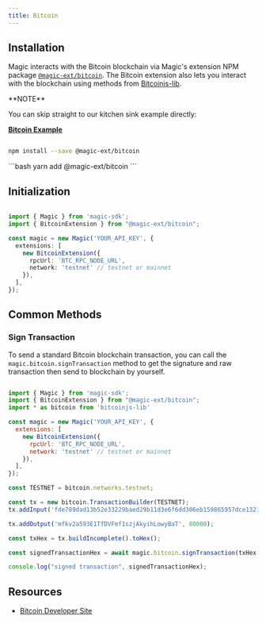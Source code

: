 ---
title: Bitcoin
---


## Installation

Magic interacts with the Bitcoin blockchain via Magic's extension NPM package [`@magic-ext/bitcoin`](https://www.npmjs.com/package/@magic-ext/bitcoin). The Bitcoin extension also lets you interact with the blockchain using methods from [Bitcoinjs-lib](https://github.com/bitcoinjs/bitcoinjs-lib).

<Info>
**NOTE**

You can skip straight to our kitchen sink example directly:

[**Bitcoin Example**](https://go.magic.link/example-bitcoin)
</Info>
<Tabs>
  <Tab title="NPM">
```bash

npm install --save @magic-ext/bitcoin
```
  </Tab>
  <Tab title="Yarn">
```bash
yarn add @magic-ext/bitcoin
```
  </Tab>
</Tabs>

## Initialization
```typescript TypeScript icon="square-js"

import { Magic } from 'magic-sdk';
import { BitcoinExtension } from "@magic-ext/bitcoin";

const magic = new Magic('YOUR_API_KEY', {
  extensions: [
    new BitcoinExtension({
      rpcUrl: 'BTC_RPC_NODE_URL',
      network: 'testnet' // testnet or mainnet
    }),
  ],
});
```

## Common Methods

### Sign Transaction

To send a standard Bitcoin blockchain transaction, you can call the `magic.bitcoin.signTransaction` method to get the signature and raw transaction then send to blockchain by yourself.

```javascript JavaScript icon="square-js"

import { Magic } from 'magic-sdk';
import { BitcoinExtension } from "@magic-ext/bitcoin";
import * as bitcoin from 'bitcoinjs-lib'

const magic = new Magic('YOUR_API_KEY', {
  extensions: [
    new BitcoinExtension({
      rpcUrl: 'BTC_RPC_NODE_URL',
      network: 'testnet' // testnet or mainnet
    }),
  ],
});

const TESTNET = bitcoin.networks.testnet;

const tx = new bitcoin.TransactionBuilder(TESTNET);
tx.addInput('fde789dad13b52e33229baed29b11d3e6f6dd306eb159865957dce13219bf85c', 0);

tx.addOutput('mfkv2a593E1TfDVFmf1szjAkyihLowyBaT', 80000);

const txHex = tx.buildIncomplete().toHex();

const signedTransactionHex = await magic.bitcoin.signTransaction(txHex, 0);

console.log("signed transaction", signedTransactionHex);
```

## Resources

* [Bitcoin Developer Site](https://developer.bitcoin.org)
